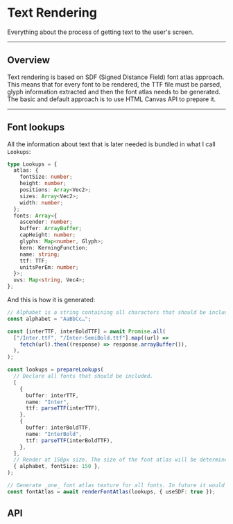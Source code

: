 
# Text Rendering

Everything about the process of getting text to the user's screen.

---

## Overview

Text rendering is based on SDF (Signed Distance Field) font atlas approach. This means that for every font to be rendered, the TTF file must be parsed, glyph information extracted and then the font atlas needs to be generated. The basic and default approach is to use HTML Canvas API to prepare it.

---

## Font lookups

All the information about text that is later needed is bundled in what I call `Lookups`:

```ts
type Lookups = {
  atlas: {
    fontSize: number;
    height: number;
    positions: Array<Vec2>;
    sizes: Array<Vec2>;
    width: number;
  };
  fonts: Array<{
    ascender: number;
    buffer: ArrayBuffer;
    capHeight: number;
    glyphs: Map<number, Glyph>;
    kern: KerningFunction;
    name: string;
    ttf: TTF;
    unitsPerEm: number;
  }>;
  uvs: Map<string, Vec4>;
};
```

And this is how it is generated:

```ts
// Alphabet is a string containing all characters that should be included in the atlas.
const alphabet = "AaBbCc…";

const [interTTF, interBoldTTF] = await Promise.all(
  ["/Inter.ttf", "/Inter-SemiBold.ttf"].map((url) =>
    fetch(url).then((response) => response.arrayBuffer()),
  ),
);

const lookups = prepareLookups(
  // Declare all fonts that should be included.
  [
    {
      buffer: interTTF,
      name: "Inter",
      ttf: parseTTF(interTTF),
    },
    {
      buffer: interBoldTTF,
      name: "InterBold",
      ttf: parseTTF(interBoldTTF),
    },
  ],
  // Render at 150px size. The size of the font atlas will be determined by packShelves() algorithm.
  { alphabet, fontSize: 150 },
);

// Generate _one_ font atlas texture for all fonts. In future it would make sense to allow splitting for projects that use many fonts.
const fontAtlas = await renderFontAtlas(lookups, { useSDF: true });
```

## API

<Api />
